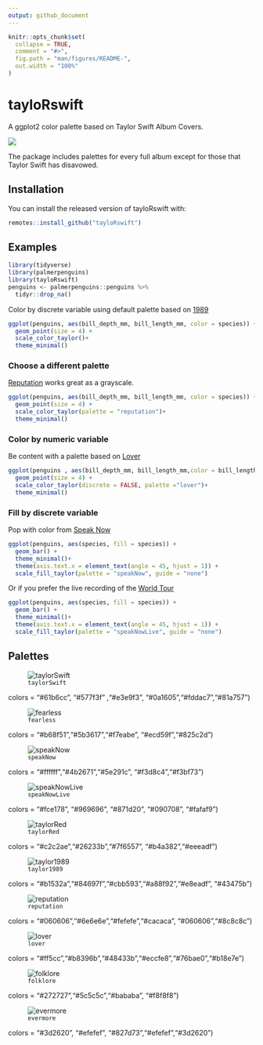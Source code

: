 ```yaml
---
output: github_document
---
```


<!-- README.md is generated from README.Rmd. Please edit that file -->

```r
knitr::opts_chunk$set(
  collapse = TRUE,
  comment = "#>",
  fig.path = "man/figures/README-",
  out.width = "100%"
)
```

# tayloRswift

<!-- badges: start -->
<!-- badges: end -->

A ggplot2 color palette based on Taylor Swift Album Covers. 

![](https://media.giphy.com/media/3o7aCSsc6sx9s92wbm/giphy.gif)

The package includes palettes for every full album except for those that Taylor Swift has disavowed. 

## Installation

You can install the released version of tayloRswift with:

``` r
remotes::install_github("tayloRswift")
```

## Examples

```r
library(tidyverse)
library(palmerpenguins)
library(tayloRswift)
penguins <- palmerpenguins::penguins %>% 
  tidyr::drop_na()
```


Color by discrete variable using default palette based on [1989](https://en.wikipedia.org/wiki/1989_(Taylor_Swift_album))

```r
ggplot(penguins, aes(bill_depth_mm, bill_length_mm, color = species)) +
  geom_point(size = 4) +
  scale_color_taylor()+
  theme_minimal()
```


### Choose a different palette 

[Reputation](https://en.wikipedia.org/wiki/Reputation_(Taylor_Swift_album)) works great as a grayscale. 

```r
ggplot(penguins, aes(bill_depth_mm, bill_length_mm, color = species)) +
  geom_point(size = 4) +
  scale_color_taylor(palette = "reputation")+
  theme_minimal()
```


### Color by numeric variable 

Be content with a palette based on [Lover](https://en.wikipedia.org/wiki/Lover_(album))

```r
ggplot(penguins , aes(bill_depth_mm, bill_length_mm,color = bill_length_mm)) +
  geom_point(size = 4) +
  scale_color_taylor(discrete = FALSE, palette ="lover")+
  theme_minimal()
```

### Fill by discrete variable

Pop with color from [Speak Now](https://en.wikipedia.org/wiki/Speak_Now)
```r
ggplot(penguins, aes(species, fill = species)) +
  geom_bar() +
  theme_minimal()+
  theme(axis.text.x = element_text(angle = 45, hjust = 1)) +
  scale_fill_taylor(palette = "speakNow", guide = "none")
```

Or if you prefer the live recording of the [World Tour](https://en.wikipedia.org/wiki/Speak_Now_World_Tour_%E2%80%93_Live)

```r
ggplot(penguins, aes(species, fill = species)) +
  geom_bar() +
  theme_minimal()+
  theme(axis.text.x = element_text(angle = 45, hjust = 1)) +
  scale_fill_taylor(palette = "speakNowLive", guide = "none")
```

## Palettes 

![`taylorSwift`](https://upload.wikimedia.org/wikipedia/en/1/1f/Taylor_Swift_-_Taylor_Swift.png)

colors = "#61b6cc", "#577f3f" ,"#e3e9f3", "#0a1605","#fddac7","#81a757")
 
![`fearless`](https://upload.wikimedia.org/wikipedia/en/5/5b/Fearless_%28Taylor%27s_Version%29_%282021_album_cover%29_by_Taylor_Swift.png) 
 

colors = "#b68f51","#5b3617","#f7eabe", "#ecd59f","#825c2d")
 
![`speakNow`](https://upload.wikimedia.org/wikipedia/en/8/8f/Taylor_Swift_-_Speak_Now_cover.png)

colors = "#ffffff","#4b2671","#5e291c", "#f3d8c4","#f3bf73")

![`speakNowLive`](https://upload.wikimedia.org/wikipedia/en/e/e9/Taylor_Swift_-_Speak_Now_World_Tour_-_Live.png)

colors = "#fce178", "#969696", "#871d20", "#090708", "#fafaf9")

![`taylorRed`](https://upload.wikimedia.org/wikipedia/en/e/e8/Taylor_Swift_-_Red.png) 

colors = "#c2c2ae","#26233b","#7f6557", "#b4a382","#eeeadf")

![`taylor1989`](https://upload.wikimedia.org/wikipedia/en/f/f6/Taylor_Swift_-_1989.png)

colors = "#b1532a","#84697f","#cbb593","#a88f92","#e8eadf", "#43475b")

![`reputation`](https://upload.wikimedia.org/wikipedia/en/f/f2/Taylor_Swift_-_Reputation.png)

colors = "#060606","#6e6e6e","#fefefe","#cacaca", "#060606","#8c8c8c")

![`lover`](https://upload.wikimedia.org/wikipedia/en/c/cd/Taylor_Swift_-_Lover.png)

colors = "#ff5cc","#b8396b","#48433b","#eccfe8","#76bae0","#b18e7e")

![`folklore`](https://upload.wikimedia.org/wikipedia/en/f/f8/Taylor_Swift_-_Folklore.png)

colors = "#272727","#5c5c5c","#bababa", "#f8f8f8")

![`evermore`](https://upload.wikimedia.org/wikipedia/en/0/0a/Taylor_Swift_-_Evermore.png)

colors = "#3d2620", "#efefef", "#827d73","#efefef","#3d2620")
